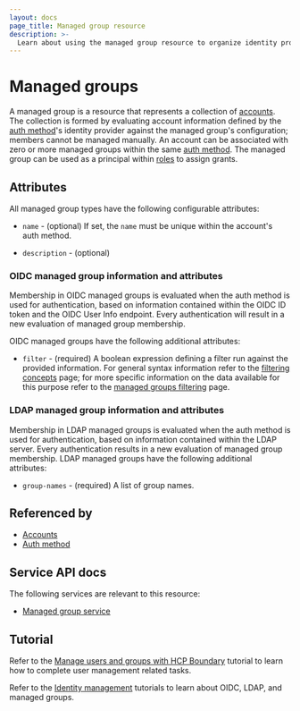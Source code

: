 ```yaml
---
layout: docs
page_title: Managed group resource
description: >-
  Learn about using the managed group resource to organize identity provider accounts and assign them grants. Understand how to configure OIDC and LDAP attributes.
---
```


# Managed groups

A managed group is a resource that represents a collection of [accounts][]. The
collection is formed by evaluating account information defined by the [auth
method][]'s identity provider against the managed group's configuration; members
cannot be managed manually. An account can be associated with zero or more
managed groups within the same [auth method][]. The managed group can be used as
a principal within [roles][] to assign grants.

## Attributes

All managed group types have the following configurable attributes:

- `name` - (optional)
  If set, the `name` must be unique within the account's auth method.

- `description` - (optional)

### OIDC managed group information and attributes

Membership in OIDC managed groups is evaluated when the auth method is used for
authentication, based on information contained within the OIDC ID token and the
OIDC User Info endpoint. Every authentication will result in a new evaluation of
managed group membership.

OIDC managed groups have the following additional attributes:

- `filter` - (required)
  A boolean expression defining a filter run against the provided information.
  For general syntax information refer to the [filtering concepts][] page; for more specific information on the data available for this purpose refer to the [managed groups filtering][] page.

[filtering concepts]: /boundary/docs/filtering
[managed groups filtering]: /boundary/docs/rbac/users/managed-groups

### LDAP managed group information and attributes

Membership in LDAP managed groups is evaluated when the auth method is used for
authentication, based on information contained within the LDAP server. Every
authentication results in a new evaluation of managed group membership.
LDAP managed groups have the following additional attributes:

- `group-names` - (required)
  A list of group names.

## Referenced by

- [Accounts][]
- [Auth method][]

[accounts]: /boundary/docs/domain-model/accounts
[auth method]: /boundary/docs/domain-model/auth-methods
[roles]: /boundary/docs/domain-model/roles

## Service API docs

The following services are relevant to this resource:

- [Managed group service](/boundary/api-docs/managed-group-service)

## Tutorial

Refer to the [Manage users and groups with HCP Boundary](/boundary/tutorials/hcp-administration/hcp-manage-users-groups) tutorial to learn how to complete user management related tasks.

Refer to the [Identity management](/boundary/tutorials/identity-management) tutorials to learn about OIDC, LDAP, and managed groups.